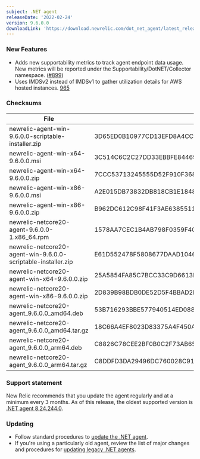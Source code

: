 ```yaml
---
subject: .NET agent
releaseDate: '2022-02-24'
version: 9.6.0.0
downloadLink: 'https://download.newrelic.com/dot_net_agent/latest_release'
---
```


### New Features
* Adds new supportability metrics to track agent endpoint data usage. New metrics will be reported under the Supportability/DotNET/Collector namespace. ([#899](https://github.com/newrelic/newrelic-dotnet-agent/pull/899))
* Uses IMDSv2 instead of IMDSv1 to gather utilization details for AWS hosted instances. [965](https://github.com/newrelic/newrelic-dotnet-agent/pull/965)

### Checksums
| File | SHA - 256  Hash |
| ---| ---|
| newrelic-agent-win-9.6.0.0-scriptable-installer.zip | 3D65ED0B10977CD13EFD8A4CC24B7F06B0B6B60E784830A09B4384EE6F5AD9BD |
| newrelic-agent-win-x64-9.6.0.0.msi | 3C514C6C2C27DD33EBBFE84469333CC812045B42626619AA5BE3519FCEC17EAB |
| newrelic-agent-win-x64-9.6.0.0.zip | 7CCC53713245555D52F910F368621DDC83F133A1A21F29FD917E2C515283B521 |
| newrelic-agent-win-x86-9.6.0.0.msi | A2E015DB73832DB818CB1E184890ED62B97FAF39EB75A45458881CB36AD1DEE3 |
| newrelic-agent-win-x86-9.6.0.0.zip | B962DC612C98F41F3AE63855119967246C7104CC65865F183F35E63CFF6AC36E |
| newrelic-netcore20-agent-9.6.0.0-1.x86_64.rpm | 1578AA7CEC1B4AB798F0359F404F1AED2720BEA4EA20A491F54A5E6FE14D0AAA |
| newrelic-netcore20-agent-win-9.6.0.0-scriptable-installer.zip | E61D552478F5808677DAAD10460B4C77C822157097BD4625E6CDBB9A20E65B53 |
| newrelic-netcore20-agent-win-x64-9.6.0.0.zip | 25A5854FA85C7BCC33C9D6613B4FF2271ABAAE303C3361AA18AD37B41E59E193 |
| newrelic-netcore20-agent-win-x86-9.6.0.0.zip | 2D839B98BDB0DE52D5F4BBAD2FF3DCE066492A4A21E81B49FE23397E9C22CCB9 |
| newrelic-netcore20-agent_9.6.0.0_amd64.deb | 53B716293BBE577940514ED088A456FD41498A1351464C00E4697B94EA867AE6 |
| newrelic-netcore20-agent_9.6.0.0_amd64.tar.gz | 18C66A4EF8023D83375A4F450A064892B5189A1BEEDBF393D2EB7E874F92CA96 |
| newrelic-netcore20-agent_9.6.0.0_arm64.deb | C8826C78CEE2BF0B0C2F73AB65FC06BE74DE931EFDDD0A162A5BF907589852E5 |
| newrelic-netcore20-agent_9.6.0.0_arm64.tar.gz | C8DDFD3DA29496DC760028C915E43FE54E46ACD10B213BB2F55F83DA82309431 |

### Support statement
New Relic recommends that you update the agent regularly and at a minimum every 3 months. As of this release, the oldest supported version is [.NET agent 8.24.244.0](/docs/release-notes/agent-release-notes/net-release-notes/net-agent-8242440).

### Updating
* Follow standard procedures to [update the .NET agent](/docs/agents/net-agent/installation-configuration/update-net-agent).
* If you're using a particularly old agent, review the list of major changes and procedures for [updating legacy .NET agents](/docs/agents/net-agent/troubleshooting/upgrade-legacy-net-agents).
